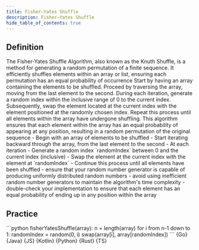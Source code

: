 ```yaml
---
title: Fisher–Yates Shuffle
description: Fisher–Yates Shuffle
hide_table_of_contents: true
---
```





## Definition

<Tabs queryString="primary">
  <TabItem value="definition" label="Definition">
    The Fisher-Yates Shuffle Algorithm, also known as the Knuth Shuffle, is a method for generating a random permutation of a finite sequence. It efficiently shuffles elements within an array or list, ensuring each permutation has an equal probability of occurrence
  </TabItem>
  <TabItem value="how" label="Explanation">
    Start by having an array containing the elements to be shuffled. Proceed by traversing the array, moving from the last element to the second. During each iteration, generate a random index within the inclusive range of 0 to the current index. Subsequently, swap the element located at the current index with the element positioned at the randomly chosen index. Repeat this process until all elements within the array have undergone shuffling. This algorithm ensures that each element within the array has an equal probability of appearing at any position, resulting in a random permutation of the original sequence
  </TabItem>
  <TabItem value="guidance" label="Guidance">
    - Begin with an array of elements to be shuffled
    - Start iterating backward through the array, from the last element to the second
    - At each iteration
      - Generate a random index `randomIndex` between 0 and the current index (inclusive)
      - Swap the element at the current index with the element at `randomIndex`
    - Continue this process until all elements have been shuffled
  </TabItem>
  <TabItem value="tips" label="Tips">
    - ensure that your random number generator is capable of producing uniformly distributed random numbers
    - avoid using inefficient random number generators to maintain the algorithm's time complexity
    - double-check your implementation to ensure that each element has an equal probability of ending up in any position within the array
  </TabItem>
</Tabs>

## Practice

<Tabs queryString="primary">
  <TabItem value="practice" label="Practice">
    ```python
    fisherYatesShuffle(array):
      n = length(array)
      for i from n-1 down to 1:
        randomIndex = random(0, i)
        swap(array[i], array[randomIndex])
    ```
  </TabItem>
  <TabItem value="solution" label="Solution">
    <Tabs queryString="code">
      <TabItem
        value="go"
        label=""
        attributes={{ title: "Go Lang", className: "code_lang go m" }}
      >
        <CodeBlock language="go">{Go}</CodeBlock>
      </TabItem>
      <TabItem
        value="java"
        label=""
        attributes={{ title: "Java", className: "code_lang java m" }}
      >
        <CodeBlock language="java">{Java}</CodeBlock>
      </TabItem>
      <TabItem
        value="js"
        label=""
        attributes={{ title: "JavaScript", className: "code_lang js m" }}
      >
        <CodeBlock language="js">{JS}</CodeBlock>
      </TabItem>
      <TabItem
        value="kotlin"
        label=""
        attributes={{ title: "Kotlin", className: "code_lang kotlin m" }}
      >
        <CodeBlock language="kotlin">{Kotlin}</CodeBlock>
      </TabItem>
      <TabItem
        value="python"
        label=""
        attributes={{ title: "Python", className: "code_lang python m" }}
      >
        <CodeBlock language="python">{Python}</CodeBlock>
      </TabItem>
      <TabItem
        value="rust"
        label=""
        attributes={{ title: "Rust", className: "code_lang rust m" }}
      >
        <CodeBlock language="rust">{Rust}</CodeBlock>
      </TabItem>
      <TabItem
        value="ts"
        label=""
        attributes={{ title: "TypeScript", className: "code_lang ts m" }}
      >
        <CodeBlock language="ts">{TS}</CodeBlock>
      </TabItem>
    </Tabs>
  </TabItem>
</Tabs>
